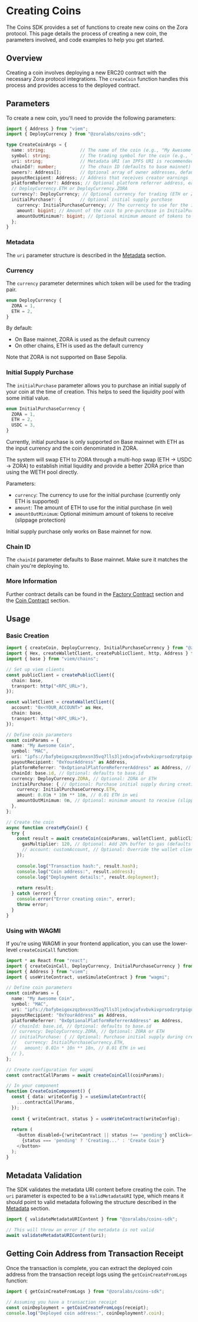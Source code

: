 # Creating Coins

The Coins SDK provides a set of functions to create new coins on the Zora protocol. This page details the process of creating a new coin, the parameters involved, and code examples to help you get started.

## Overview

Creating a coin involves deploying a new ERC20 contract with the necessary Zora protocol integrations. The `createCoin` function handles this process and provides access to the deployed contract.

## Parameters

To create a new coin, you'll need to provide the following parameters:

```ts twoslash
import { Address } from "viem";
import { DeployCurrency } from "@zoralabs/coins-sdk";

type CreateCoinArgs = {
  name: string;             // The name of the coin (e.g., "My Awesome Coin")
  symbol: string;           // The trading symbol for the coin (e.g., "MAC")
  uri: string;              // Metadata URI (an IPFS URI is recommended)
  chainId?: number;         // The chain ID (defaults to base mainnet)
  owners?: Address[];       // Optional array of owner addresses, defaults to [payoutRecipient]
  payoutRecipient: Address; // Address that receives creator earnings
  platformReferrer?: Address; // Optional platform referrer address, earns referral fees
  // DeployCurrency.ETH or DeployCurrency.ZORA
  currency?: DeployCurrency; // Optional currency for trading (ETH or ZORA)
  initialPurchase?: {       // Optional initial supply purchase
    currency: InitialPurchaseCurrency; // The currency to use for the initial purchase (InitialPurchaseCurrency.ETH)
    amount: bigint; // Amount of the coin to pre-purchase in InitialPurchaseCurrency (only ETH -> ZORA is supported currently)
    amountOutMinimum?: bigint; // Optional minimum amount of tokens to receive (slippage protection). Not typically needed for initial purchases of ETH or USDC.
  };
}
```

### Metadata

The `uri` parameter structure is described in the [Metadata](/coins/contracts/metadata) section.

### Currency

The `currency` parameter determines which token will be used for the trading pair.

```ts
enum DeployCurrency {
  ZORA = 1,
  ETH = 2,
}
```

By default:
- On Base mainnet, ZORA is used as the default currency
- On other chains, ETH is used as the default currency

Note that ZORA is not supported on Base Sepolia.

### Initial Supply Purchase

The `initialPurchase` parameter allows you to purchase an initial supply of your coin at the time of creation. This helps to seed the liquidity pool with some initial value.

```ts
enum InitialPurchaseCurrency {
  ZORA = 1,
  ETH = 2,
  USDC = 3,
}
```

Currently, initial purchase is only supported on Base mainnet with ETH as the input currency and the coin denominated in ZORA.

The system will swap ETH to ZORA through a multi-hop swap (ETH → USDC → ZORA) to establish initial liquidity and provide a better ZORA price than using the WETH pool directly.

Parameters:
- `currency`: The currency to use for the initial purchase (currently only ETH is supported)
- `amount`: The amount of ETH to use for the initial purchase (in wei)
- `amountOutMinimum`: Optional minimum amount of tokens to receive (slippage protection)

Initial supply purchase only works on Base mainnet for now.

### Chain ID

The `chainId` parameter defaults to Base mainnet. Make sure it matches the chain you're deploying to.

### More Information

Further contract details can be found in the [Factory Contract](/coins/contracts/factory) section and the [Coin Contract](/coins/contracts/coin) section.


## Usage

### Basic Creation

```ts twoslash
import { createCoin, DeployCurrency, InitialPurchaseCurrency } from "@zoralabs/coins-sdk";
import { Hex, createWalletClient, createPublicClient, http, Address } from "viem";
import { base } from "viem/chains";

// Set up viem clients
const publicClient = createPublicClient({
  chain: base,
  transport: http("<RPC_URL>"),
});

const walletClient = createWalletClient({
  account: "0x<YOUR_ACCOUNT>" as Hex,
  chain: base,
  transport: http("<RPC_URL>"),
});

// Define coin parameters
const coinParams = {
  name: "My Awesome Coin",
  symbol: "MAC",
  uri: "ipfs://bafybeigoxzqzbnxsn35vq7lls3ljxdcwjafxvbvkivprsodzrptpiguysy",
  payoutRecipient: "0xYourAddress" as Address,
  platformReferrer: "0xOptionalPlatformReferrerAddress" as Address, // Optional
  chainId: base.id, // Optional: defaults to base.id
  currency: DeployCurrency.ZORA, // Optional: ZORA or ETH
  initialPurchase: { // Optional: Purchase initial supply during creation
    currency: InitialPurchaseCurrency.ETH,
    amount: 0.01n * 10n ** 18n, // 0.01 ETH in wei
    amountOutMinimum: 0n, // Optional: minimum amount to receive (slippage protection)
  },
};

// Create the coin
async function createMyCoin() {
  try {
    const result = await createCoin(coinParams, walletClient, publicClient, {
      gasMultiplier: 120, // Optional: Add 20% buffer to gas (defaults to 100%)
      // account: customAccount, // Optional: Override the wallet client account
    });
    
    console.log("Transaction hash:", result.hash);
    console.log("Coin address:", result.address);
    console.log("Deployment details:", result.deployment);
    
    return result;
  } catch (error) {
    console.error("Error creating coin:", error);
    throw error;
  }
}
```

### Using with WAGMI

If you're using WAGMI in your frontend application, you can use the lower-level `createCoinCall` function:

```typescript
import * as React from "react";
import { createCoinCall, DeployCurrency, InitialPurchaseCurrency } from "@zoralabs/coins-sdk";
import { Address } from "viem";
import { useWriteContract, useSimulateContract } from "wagmi";

// Define coin parameters
const coinParams = {
  name: "My Awesome Coin",
  symbol: "MAC",
  uri: "ipfs://bafybeigoxzqzbnxsn35vq7lls3ljxdcwjafxvbvkivprsodzrptpiguysy",
  payoutRecipient: "0xYourAddress" as Address,
  platformReferrer: "0xOptionalPlatformReferrerAddress" as Address,
  // chainId: base.id, // Optional: defaults to base.id
  // currency: DeployCurrency.ZORA, // Optional: ZORA or ETH
  // initialPurchase: { // Optional: Purchase initial supply during creation
  //   currency: InitialPurchaseCurrency.ETH,
  //   amount: 0.01n * 10n ** 18n, // 0.01 ETH in wei
  // },
};

// Create configuration for wagmi
const contractCallParams = await createCoinCall(coinParams);

// In your component
function CreateCoinComponent() {
  const { data: writeConfig } = useSimulateContract({
    ...contractCallParams,
  });
  
  const { writeContract, status } = useWriteContract(writeConfig);
  
  return (
    <button disabled={!writeContract || status !== 'pending'} onClick={() => writeContract?.()}>
      {status === 'pending' ? 'Creating...' : 'Create Coin'}
    </button>
  );
}
```

## Metadata Validation

The SDK validates the metadata URI content before creating the coin. The `uri` parameter is expected to be a `ValidMetadataURI` type, which means it should point to valid metadata following the structure described in the [Metadata](/coins/contracts/metadata) section.

```typescript
import { validateMetadataURIContent } from "@zoralabs/coins-sdk";

// This will throw an error if the metadata is not valid
await validateMetadataURIContent(uri);
```

## Getting Coin Address from Transaction Receipt

Once the transaction is complete, you can extract the deployed coin address from the transaction receipt logs using the `getCoinCreateFromLogs` function:

```typescript
import { getCoinCreateFromLogs } from "@zoralabs/coins-sdk";

// Assuming you have a transaction receipt
const coinDeployment = getCoinCreateFromLogs(receipt);
console.log("Deployed coin address:", coinDeployment?.coin);
```
